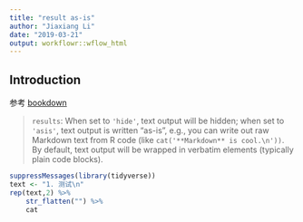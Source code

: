 ```yaml
---
title: "result as-is"
author: "Jiaxiang Li"
date: "2019-03-21"
output: workflowr::wflow_html
---
```


## Introduction

参考 [bookdown](https://bookdown.org/yihui/rmarkdown/r-code.html)

>
`results`: When set to `'hide'`, text output will be hidden; when set to `'asis'`, text output is written “as-is”, e.g., you can write out raw Markdown text from R code (like `cat('**Markdown** is cool.\n'))`. By default, text output will be wrapped in verbatim elements (typically plain code blocks).

```r
suppressMessages(library(tidyverse))
text <- "1. 测试\n"
rep(text,2) %>% 
    str_flatten("") %>% 
    cat
```

